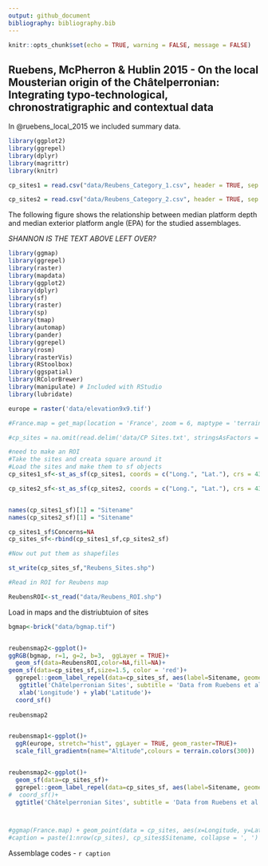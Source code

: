 ```yaml
---
output: github_document
bibliography: bibliography.bib
---
```


```r

knitr::opts_chunk$set(echo = TRUE, warning = FALSE, message = FALSE)

```


## Ruebens, McPherron & Hublin 2015 - On the local Mousterian origin of the Châtelperronian: Integrating typo-technological, chronostratigraphic and contextual data

In @ruebens_local_2015 we included summary data.

```r

library(ggplot2)
library(ggrepel)
library(dplyr)
library(magrittr)
library(knitr)

cp_sites1 = read.csv("data/Reubens_Category_1.csv", header = TRUE, sep = ',')

cp_sites2 = read.csv("data/Reubens_Category_2.csv", header = TRUE, sep = ',')

```

The following figure shows the relationship between median platform depth and median exterior platform angle (EPA) for the studied assemblages.

_SHANNON IS THE TEXT ABOVE LEFT OVER?_

```r

library(ggmap)
library(ggrepel)
library(raster)
library(mapdata)
library(ggplot2)
library(dplyr)
library(sf)
library(raster)
library(sp)
library(tmap)
library(automap)
library(pander)
library(ggrepel)
library(rosm)
library(rasterVis)
library(RStoolbox)
library(ggspatial)
library(RColorBrewer)
library(manipulate) # Included with RStudio
library(lubridate)

```

```r

europe = raster('data/elevation9x9.tif')

#France.map = get_map(location = 'France', zoom = 6, maptype = 'terrain-background')

#cp_sites = na.omit(read.delim('data/CP Sites.txt', stringsAsFactors = FALSE, dec = '.', encoding = "UTF-8"))

#need to make an ROI
#Take the sites and creata square around it
#Load the sites and make them to sf objects 
cp_sites1_sf<-st_as_sf(cp_sites1, coords = c("Long.", "Lat."), crs = 4326, agr = "constant")

cp_sites2_sf<-st_as_sf(cp_sites2, coords = c("Long.", "Lat."), crs = 4326, agr = "constant")


names(cp_sites1_sf)[1] = "Sitename"
names(cp_sites2_sf)[1] = "Sitename"

cp_sites1_sf$Concerns=NA
cp_sites_sf<-rbind(cp_sites1_sf,cp_sites2_sf)

#Now out put them as shapefiles

st_write(cp_sites_sf,"Reubens_Sites.shp")

#Read in ROI for Reubens map 

ReubensROI<-st_read("data/Reubens_ROI.shp")


```


Load in maps and the distriubtuion of sites



```r




bgmap<-brick("data/bgmap.tif")


reubensmap2<-ggplot()+
ggRGB(bgmap, r=1, g=2, b=3,  ggLayer = TRUE)+
  geom_sf(data=ReubensROI,color=NA,fill=NA)+
geom_sf(data=cp_sites_sf,size=1.5, color = 'red')+
  ggrepel::geom_label_repel(data=cp_sites_sf, aes(label=Sitename, geometry=geometry), stat= "sf_coordinates", min.segment.length = 0, colour= "black",segment.colour="black",label.size = 0.4,nudge_x = 0.5, size = 1.7, segment.alpha = .5,point.padding = .3)+
   ggtitle('Châtelperronian Sites', subtitle = 'Data from Ruebens et al. 2015')+
   xlab('Longitude') + ylab('Latitude')+
  coord_sf()
  
reubensmap2


reubensmap1<-ggplot()+
  ggR(europe, stretch="hist", ggLayer = TRUE, geom_raster=TRUE)+
  scale_fill_gradientn(name="Altitude",colours = terrain.colors(300))


reubensmap2<-ggplot()+
  geom_sf(data=cp_sites_sf)+
  ggrepel::geom_label_repel(data=cp_sites_sf, aes(label=Sitename, geometry=geometry), stat= "sf_coordinates", min.segment.length = 0, colour= "black",segment.colour="black",nudge_x = 0.05, size = 2.5)+
#  coord_sf()+
  ggtitle('Châtelperronian Sites', subtitle = 'Data from Ruebens et al. 2015')



#ggmap(France.map) + geom_point(data = cp_sites, aes(x=Longitude, y=Latitude),size=1.5, color = 'red') + geom_text_repel(data = cp_sites, aes(x = Longitude, y = Latitude, label = 1:nrow(cp_sites)), nudge_x = 0.05, size = 2.5) + xlab('Longitude') + ylab('Latitude') + ggtitle('Châtelperronian Sites', subtitle = 'Data from Ruebens et al. 2015')
#caption = paste(1:nrow(cp_sites), cp_sites$Sitename, collapse = ', ')

```

Assemblage codes - `r caption`

